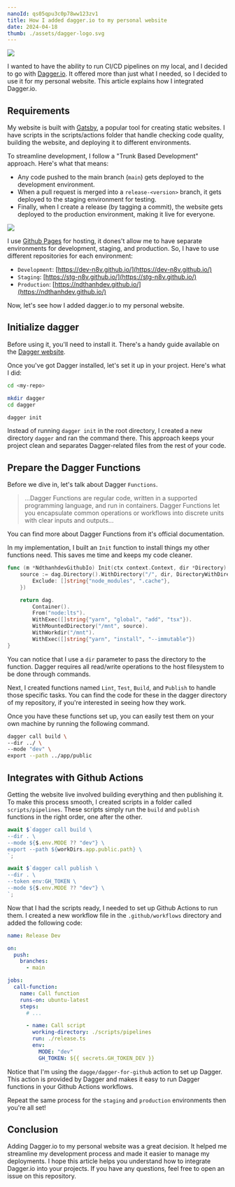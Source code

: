 ```yaml
---
nanoId: qs05qpu3c0p78ww123zv1
title: How I added dagger.io to my personal website
date: 2024-04-18
thumb: ./assets/dagger-logo.svg
---
```



<Image src={ImgLandscape} />

I wanted to have the ability to run CI/CD pipelines on my local, and I decided to go with [Dagger.io](https://dagger.io/). It offered more than just what I needed, so I decided to use it for my personal website. This article explains how I integrated Dagger.io.

## Requirements

My website is built with [Gatsby](https://www.gatsbyjs.com/), a popular tool for creating static websites. I have scripts in the scripts/actions folder that handle checking code quality, building the website, and deploying it to different environments.

To streamline development, I follow a "Trunk Based Development" approach. Here's what that means:

- Any code pushed to the main branch (`main`) gets deployed to the development environment.
- When a pull request is merged into a `release-<version>` branch, it gets deployed to the staging environment for testing.
- Finally, when I create a release (by tagging a commit), the website gets deployed to the production environment, making it live for everyone.

<Image src={ImgTrunkBased} caption="Image from convincedcoder.com" />

I use [Github Pages](https://pages.github.com/) for hosting, it dones't allow me to have separate environments for development, staging, and production. So, I have to use different repositories for each environment:

- `Development`: [https://dev-n8v.github.io/](https://dev-n8v.github.io/)
- `Staging`: [https://stg-n8v.github.io/](https://stg-n8v.github.io/)
- `Production`: [https://ndthanhdev.github.io/](https://ndthanhdev.github.io/)

Now, let's see how I added dagger.io to my personal website.

## Initialize dagger

Before using it, you'll need to install it. There's a handy guide available on the [Dagger website](https://dagger.io/).

Once you've got Dagger installed, let's set it up in your project. Here's what I did:

```bash
cd <my-repo>

mkdir dagger
cd dagger

dagger init
```

Instead of running `dagger init` in the root directory, I created a new directory `dagger` and ran the command there. This approach keeps your project clean and separates Dagger-related files from the rest of your code.

## Prepare the Dagger Functions

Before we dive in, let's talk about Dagger `Functions`.

> ...Dagger Functions are regular code, written in a supported programming language, and run in containers. Dagger Functions let you encapsulate common operations or workflows into discrete units with clear inputs and outputs...

You can find more about Dagger Functions from it's official documentation.

In my implementation, I built an `Init` function to install things my other functions need. This saves me time and keeps my code cleaner.

```go
func (m *NdthanhdevGithubIo) Init(ctx context.Context, dir *Directory) *Container {
	source := dag.Directory().WithDirectory("/", dir, DirectoryWithDirectoryOpts{
		Exclude: []string{"node_modules", ".cache"},
	})

	return dag.
		Container().
		From("node:lts").
		WithExec([]string{"yarn", "global", "add", "tsx"}).
		WithMountedDirectory("/mnt", source).
		WithWorkdir("/mnt").
		WithExec([]string{"yarn", "install", "--immutable"})
}
```

You can notice that I use a `dir` parameter to pass the directory to the function. Dagger requires all read/write operations to the host filesystem to be done through commands.

Next, I created functions named `Lint`, `Test`, `Build`, and `Publish` to handle those specific tasks. You can find the code for these in the dagger directory of my repository, if you're interested in seeing how they work.

Once you have these functions set up, you can easily test them on your own machine by running the following command.

```sh
dagger call build \
--dir ../ \
--mode "dev" \
export --path ../app/public
```

## Integrates with Github Actions

Getting the website live involved building everything and then publishing it. To make this process smooth, I created scripts in a folder called `scripts/pipelines`. These scripts simply run the `build` and `publish` functions in the right order, one after the other.

```ts
await $`dagger call build \
--dir . \
--mode ${$.env.MODE ?? "dev"} \
export --path ${workDirs.app.public.path} \
`;

await $`dagger call publish \
--dir . \
--token env:GH_TOKEN \
--mode ${$.env.MODE ?? "dev"} \
`;
```

Now that I had the scripts ready, I needed to set up Github Actions to run them. I created a new workflow file in the `.github/workflows` directory and added the following code:

```yaml
name: Release Dev

on:
  push:
    branches:
      - main

jobs:
  call-function:
    name: Call function
    runs-on: ubuntu-latest
    steps:
      # ...

      - name: Call script
        working-directory: ./scripts/pipelines
        run: ./release.ts
        env:
          MODE: "dev"
          GH_TOKEN: ${{ secrets.GH_TOKEN_DEV }}
```

Notice that I'm using the `dagge/dagger-for-github` action to set up Dagger. This action is provided by Dagger and makes it easy to run Dagger functions in your Github Actions workflows.

Repeat the same process for the `staging` and `production` environments then you're all set!

## Conclusion

Adding Dagger.io to my personal website was a great decision. It helped me streamline my development process and made it easier to manage my deployments. I hope this article helps you understand how to integrate Dagger.io into your projects. If you have any questions, feel free to open an issue on this repository.
